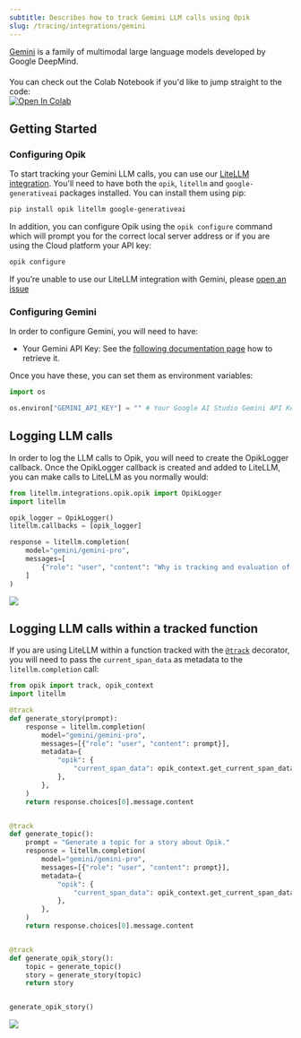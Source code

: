 ```yaml
---
subtitle: Describes how to track Gemini LLM calls using Opik
slug: /tracing/integrations/gemini
---
```


[Gemini](https://aistudio.google.com/welcome) is a family of multimodal large language models developed by Google DeepMind.

<div style="display: flex; align-items: center; flex-wrap: wrap; margin: 20px 0;">
  <span style="margin-right: 10px;">
    You can check out the Colab Notebook if you'd like to jump straight to the code:
  </span>
  <a
    href="https://colab.research.google.com/github/comet-ml/opik/blob/main/apps/opik-documentation/documentation/docs/cookbook/gemini.ipynb"
    target="_blank"
    rel="noopener noreferrer"
  >
    <img
      src="https://colab.research.google.com/assets/colab-badge.svg"
      alt="Open In Colab"
      style="vertical-align: middle;"
    />
  </a>
</div>

## Getting Started

### Configuring Opik

To start tracking your Gemini LLM calls, you can use our [LiteLLM integration](/tracing/integrations/litellm). You'll need to have both the `opik`, `litellm` and `google-generativeai` packages installed. You can install them using pip:

```bash
pip install opik litellm google-generativeai
```

In addition, you can configure Opik using the `opik configure` command which will prompt you for the correct local server address or if you are using the Cloud platform your API key:

```bash
opik configure
```

<Info>

If you’re unable to use our LiteLLM integration with Gemini, please [open an issue](https://github.com/comet-ml/opik/issues/new/choose)

</Info>

### Configuring Gemini

In order to configure Gemini, you will need to have:

- Your Gemini API Key: See the [following documentation page](https://ai.google.dev/gemini-api/docs/api-key) how to retrieve it.

Once you have these, you can set them as environment variables:

```python {pytest_codeblocks_skip=true}
import os

os.environ["GEMINI_API_KEY"] = "" # Your Google AI Studio Gemini API Key
```

## Logging LLM calls

In order to log the LLM calls to Opik, you will need to create the OpikLogger callback. Once the OpikLogger callback is created and added to LiteLLM, you can make calls to LiteLLM as you normally would:

```python
from litellm.integrations.opik.opik import OpikLogger
import litellm

opik_logger = OpikLogger()
litellm.callbacks = [opik_logger]

response = litellm.completion(
    model="gemini/gemini-pro",
    messages=[
        {"role": "user", "content": "Why is tracking and evaluation of LLMs important?"}
    ]
)
```

<Frame>
  <img src="/img/cookbook/gemini_trace_cookbook.png" />
</Frame>

## Logging LLM calls within a tracked function

If you are using LiteLLM within a function tracked with the [`@track`](/tracing/log_traces#using-function-decorators) decorator, you will need to pass the `current_span_data` as metadata to the `litellm.completion` call:

```python
from opik import track, opik_context
import litellm

@track
def generate_story(prompt):
    response = litellm.completion(
        model="gemini/gemini-pro",
        messages=[{"role": "user", "content": prompt}],
        metadata={
            "opik": {
                "current_span_data": opik_context.get_current_span_data(),
            },
        },
    )
    return response.choices[0].message.content


@track
def generate_topic():
    prompt = "Generate a topic for a story about Opik."
    response = litellm.completion(
        model="gemini/gemini-pro",
        messages=[{"role": "user", "content": prompt}],
        metadata={
            "opik": {
                "current_span_data": opik_context.get_current_span_data(),
            },
        },
    )
    return response.choices[0].message.content


@track
def generate_opik_story():
    topic = generate_topic()
    story = generate_story(topic)
    return story


generate_opik_story()
```

<Frame>
  <img src="/img/cookbook/gemini_trace_decorator_cookbook.png" />
</Frame>

